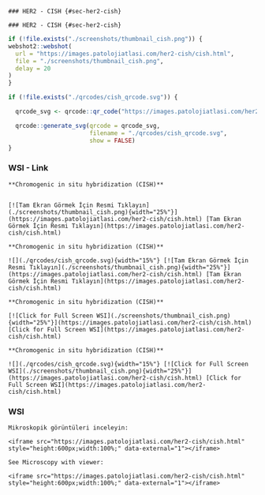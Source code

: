 


```asis

### HER2 - CISH {#sec-her2-cish} 

```

```asis

### HER2 - CISH {#sec-her2-cish} 

```




```r
if (!file.exists("./screenshots/thumbnail_cish.png")) {
webshot2::webshot(
  url = "https://images.patolojiatlasi.com/her2-cish/cish.html",
  file = "./screenshots/thumbnail_cish.png",
  delay = 20
)
}
```


```r
if (!file.exists("./qrcodes/cish_qrcode.svg")) {

  qrcode_svg <- qrcode::qr_code("https://images.patolojiatlasi.com/her2-cish/cish.html")

  qrcode::generate_svg(qrcode = qrcode_svg,
                       filename = "./qrcodes/cish_qrcode.svg",
                       show = FALSE)
}
```


::::: panel-tabset


### WSI - Link




:::: {.content-hidden when-format="pdf"}


```asis

**Chromogenic in situ hybridization (CISH)**


[![Tam Ekran Görmek İçin Resmi Tıklayın](./screenshots/thumbnail_cish.png){width="25%"}](https://images.patolojiatlasi.com/her2-cish/cish.html) [Tam Ekran Görmek İçin Resmi Tıklayın](https://images.patolojiatlasi.com/her2-cish/cish.html)

```



::::





:::: {.content-visible when-format="pdf"}


```asis

**Chromogenic in situ hybridization (CISH)**

![](./qrcodes/cish_qrcode.svg){width="15%"} [![Tam Ekran Görmek İçin Resmi Tıklayın](./screenshots/thumbnail_cish.png){width="25%"}](https://images.patolojiatlasi.com/her2-cish/cish.html) [Tam Ekran Görmek İçin Resmi Tıklayın](https://images.patolojiatlasi.com/her2-cish/cish.html)

```




::::



:::: {.content-hidden when-format="pdf"}


```asis

**Chromogenic in situ hybridization (CISH)**

[![Click for Full Screen WSI](./screenshots/thumbnail_cish.png){width="25%"}](https://images.patolojiatlasi.com/her2-cish/cish.html) [Click for Full Screen WSI](https://images.patolojiatlasi.com/her2-cish/cish.html)

```



::::





:::: {.content-visible when-format="pdf"}



```asis

**Chromogenic in situ hybridization (CISH)**

![](./qrcodes/cish_qrcode.svg){width="15%"} [![Click for Full Screen WSI](./screenshots/thumbnail_cish.png){width="25%"}](https://images.patolojiatlasi.com/her2-cish/cish.html) [Click for Full Screen WSI](https://images.patolojiatlasi.com/her2-cish/cish.html)

```



::::





### WSI


```asis

Mikroskopik görüntüleri inceleyin:

<iframe src="https://images.patolojiatlasi.com/her2-cish/cish.html" style="height:600px;width:100%;" data-external="1"></iframe>

```




```asis

See Microscopy with viewer: 

<iframe src="https://images.patolojiatlasi.com/her2-cish/cish.html" style="height:600px;width:100%;" data-external="1"></iframe>

```




:::::

